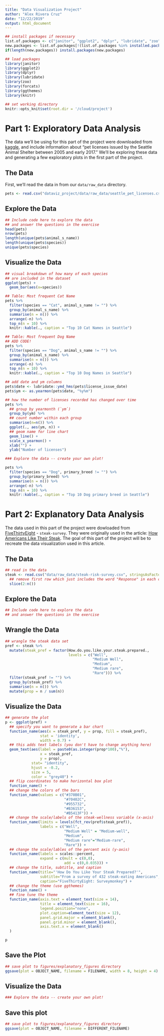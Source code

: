 ```yaml
---
title: "Data Visualization Project"
author: "Alex Rivera Cruz"
date: "12/22/2019"
output: html_document
---
```


```r
## install packages if necessary
list.of.packages <- c("janitor", "ggplot2", "dplyr", "lubridate", "zoo", "forcats", "ggthemes", "knitr", "rmarkdown")
new.packages <- list.of.packages[!(list.of.packages %in% installed.packages()[,"Package"])]
if(length(new.packages)) install.packages(new.packages)

## load packages
library(janitor)
library(ggplot2)
library(dplyr)
library(lubridate)
library(zoo)
library(forcats)
library(ggthemes)
library(knitr)

## set working directory
knitr::opts_knit$set(root.dir = '/cloud/project')
```

# Part 1: Exploratory Data Analysis

The data we'll be using for this part of the project were downloaded from [kaggle](https://www.kaggle.com/aaronschlegel/seattle-pet-licenses/data), and include information about "pet licenses issued by the Seattle Animal Shelter between 2005 and early 2017." We'll be exploring these data and generating a few exploratory plots in the first part of the project.


## The Data

First, we'll read the data in from our `data/raw_data` directory.

```r
pets <- read.csv("dataviz_project/data/raw_data/seattle_pet_licenses.csv", stringsAsFactors = FALSE)
```

## Explore the Data

```r
## Include code here to explore the data
## and answer the questions in the exercise
head(pets)
nrow(pets)
length(unique(pets$animal_s_name))
length(unique(pets$species))
unique(pets$species)
```

## Visualize the Data

```r
## visual breakdown of how many of each species 
## are included in the dataset
ggplot(pets) +
  geom_bar(aes(x=species))
```

```r
## Table: Most frequent Cat Name 
pets %>% 
  filter(species == "Cat", animal_s_name != "") %>%
  group_by(animal_s_name) %>% 
  summarise(n = n()) %>% 
  arrange(-n) %>%
  top_n(n = 10) %>%
  knitr::kable(., caption = "Top 10 Cat Names in Seattle")
```

```r
## Table: Most frequent Dog Name
## ADD CODE!
pets %>% 
  filter(species == "Dog", animal_s_name != "") %>%
  group_by(animal_s_name) %>% 
  summarise(n = n()) %>% 
  arrange(-n) %>%
  top_n(n = 10) %>%
  knitr::kable(., caption = "Top 10 Dog Names in Seattle")
```

```r
## add date and ym columns
pets$date <- lubridate::ymd_hms(pets$license_issue_date)
pets$ym <- as.yearmon(pets$date, "%y%m")

## how the number of licenses recorded has changed over time
pets %>%
  ## group by yearmonth (`ym`)
  group_by(ym) %>% 
  ## count number within each group
  summarise(n=n()) %>%
  ggplot(., aes(ym, n)) + 
  ## geom name for line chart
  geom_line() +
  scale_x_yearmon() + 
  xlab("") + 
  ylab("Number of licenses")
```

```r
### Explore the data -- create your own plot!

pets %>% 
  filter(species == "Dog", primary_breed != "") %>%
  group_by(primary_breed) %>% 
  summarise(n = n()) %>% 
  arrange(-n) %>%
  top_n(n = 10) %>%
  knitr::kable(., caption = "Top 10 Dog primary breed in Seattle")
```

# Part 2: Explanatory Data Analysis

The data used in this part of the project were dowloaded from [FiveThirtyEight](https://data.fivethirtyeight.com/) - `steak-survey`.  They were originally used in the article: [How Americans Like Their Steak](https://fivethirtyeight.com/features/how-americans-like-their-steak/). The goal of this part of the project will be to recreate the data visualization used in this article.

## The Data

```r
## read in the data
steak <- read.csv("data/raw_data/steak-risk-survey.csv", stringsAsFactors = FALSE) %>%
  ## remove first row which just includes the word "Response" in each column
  slice(2:n())
```

## Explore the Data

```r
## Include code here to explore the data 
## and answer the questions in the exercise
```

## Wrangle the Data

```r
## wrangle the steak data set
pref <- steak %>% 
  mutate(steak_pref = factor(How.do.you.like.your.steak.prepared.,
                             levels = c("Well",
                                        "Medium Well",
                                        "Medium",
                                        "Medium rare",
                                        "Rare"))) %>% 
  filter(steak_pref != "") %>% 
  group_by(steak_pref) %>% 
  summarise(n = n()) %>%
  mutate(prop = n / sum(n))
```

## Visualize the Data

```r
## generate the plot 
p <- ggplot(pref) +
  ## specify you want to generate a bar chart
  function_name(aes(x = steak_pref, y = prop, fill = steak_pref),
                stat = 'identity', 
                width = 0.7) + 
  ## this adds text labels (you don't have to change anything here)
  geom_text(aes(label = paste0(as.integer(prop*100),"%"),
                x = steak_pref,
                y = prop), 
            stat= "identity", 
            hjust = -0.2, 
            size = 5,
            color = "grey40") +
  ## flip coordinates to make horizontal box plot
  function_name() +
  ## change the colors of the bars
  function_name(values = c("#370B01", 
                           "#70402C",
                           "#955732", 
                           "#B36153",
                           "#B5413F")) +
  ## change the scale/labels of the steak-wellness variable (x-axis)
  function_name(limits = levels(fct_rev(pref$steak_pref)),
                labels = c("Well", 
                           "Medium Well" = "Medium-well",
                           "Medium",
                           "Medium rare"="Medium-rare",
                           "Rare")) +
  ## change the scale/lables of the percent axis (y-axis)
  function_name(labels = scales::percent, 
                expand = c(mult = c(0,0), 
                           add = c(0,0.035))) +
  ## change the title, subtitle, and caption
  function_name(title="'How Do You Like Your Steak Prepared?'", 
                subtitle="From a survey of 432 steak-eating Americans",
                caption="FiveThirtyEight: Surveymonkey") +
  ## change the theme (use ggthemes)
  function_name() +
  ## fine tune the theme
  function_name(axis.text = element_text(size = 14), 
                title = element_text(size = 16), 
                legend.position="none", 
                plot.caption=element_text(size = 12), 
                panel.grid.major = element_blank(), 
                panel.grid.minor = element_blank(),
                axis.text.x = element_blank() 
  )

p
```

## Save the Plot

```r
## save plot to figures/explanatory_figures directory
ggsave(plot = OBJECT_NAME, filename = FILENAME, width = 8, height = 4)
```

## Visualize the Data

```r
### Explore the data -- create your own plot!

```

## Save this plot 

```r
## save plot to figures/explanatory_figures directory
ggsave(plot = OBJECT_NAME, filename = DIFFERENT_FILENAME)
```
